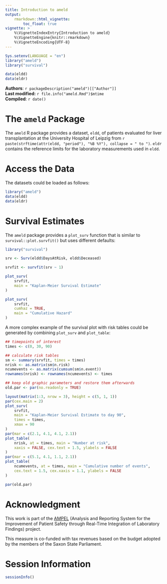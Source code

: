 ```yaml
---
title: Introduction to ameld
output:
    rmarkdown::html_vignette:
        toc_float: true
vignette: >
    %\VignetteIndexEntry{Introduction to ameld}
    %\VignetteEngine{knitr::rmarkdown}
    %\VignetteEncoding{UTF-8}
---
```


```r
Sys.setenv(LANGUAGE = "en")
library("ameld")
library("survival")

data(eldd)
data(eldr)
```

**Authors**: `r packageDescription("ameld")[["Author"]] `<br />
**Last modified:** `r file.info("ameld.Rmd")$mtime`<br />
**Compiled**: `r date()`

# The `ameld` Package

The `ameld` R package provides a dataset, `eldd`,
of patients evaluated for liver transplantation at the
University Hospital of Leipzig from
`r paste(strftime(attr(eldd, "period"), "%B %Y"), collapse = " to ")`.
`eldr` contains the reference limits for the laboratory measurements used in
`eldd`.

# Access the Data

The datasets could be loaded as follows:

```r
library("ameld")
data(eldd)
data(eldr)
```

# Survival Estimates

The `ameld` package provides a `plot_surv` function that is similar to
`survival::plot.survfit()` but uses different defaults:

```r
library("survival")

srv <- Surv(eldd$DaysAtRisk, eldd$Deceased)

srvfit <- survfit(srv ~ 1)

plot_surv(
    srvfit,
    main = "Kaplan-Meier Survival Estimate"
)

plot_surv(
    srvfit,
    cumhaz = TRUE,
    main = "Cumulative Hazard"
)

```

A more complex example of the survival plot with risk tables
could be generated by combining `plot_surv` and `plot_table`:

```r
## timepoints of interest
times <- c(0, 30, 90)

## calculate risk tables
sm <- summary(srvfit, times = times)
nrisk <- as.matrix(sm$n.risk)
ncumevents <- as.matrix(cumsum(sm$n.event))
rownames(nrisk) <- rownames(ncumevents) <- times

## keep old graphic parameters and restore them afterwards
old.par <- par(no.readonly = TRUE)

layout(matrix(1:3, nrow = 3), height = c(5, 1, 1))
par(cex.main = 2)
plot_surv(
    srvfit,
    main = "Kaplan-Meier Survival Estimate to day 90",
    times = times,
    xmax = 90
)
par(mar = c(2.1, 4.1, 4.1, 2.1))
plot_table(
    nrisk, at = times, main = "Number at risk",
    xaxis = FALSE, cex.text = 1.5, ylabels = FALSE
)
par(mar = c(5.1, 4.1, 1.1, 2.1))
plot_table(
    ncumevents, at = times, main = "Cumulative number of events",
    cex.text = 1.5, cex.xaxis = 1.1, ylabels = FALSE
)

par(old.par)
```

# Acknowledgment

This work is part of the [AMPEL](https://ampel.care/en/)
(Analysis and Reporting System for the Improvement of Patient Safety through
Real-Time Integration of Laboratory Findings) project.

This measure is co-funded with tax revenues based on the budget adopted by
the members of the Saxon State Parliament.

# Session Information

```r
sessionInfo()
```
